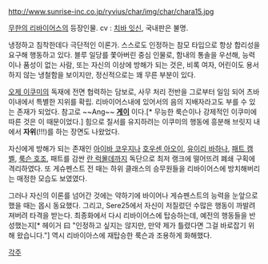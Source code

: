 http://www.sunrise-inc.co.jp/ryvius/char/img/char/chara15.jpg

[[무한의 리바이어스]]의 등장인물.
cv : [[치바 잇신]], 국내판은 불명.

냉정하고 침착한데다 극단적인 이론가. 스스로도 인정하는 참모 타입으로 항상 합리성을 요구해 행동하고 있다. 블루 일당를 쫓아버린 중심 인물로, 함내의 통솔을 우선해, 능력이나 품성이 없는 사람, 또는 자신의 이상에 방해가 되는 것은, 비록 여자, 어린이도 용서하지 않는 냉철함을 보이지만, 정신적으로는 꽤 무른 부분이 있다.

[[오제 이쿠미]]의 독재에 전면 협력하는 담보로, 사무 처리 전반을 그로부터 일임 되어 츠바이내에서 특별한 지위를 확립. 리바이어스내에 있어서의 음의 지배자라고도 부를 수 있는 존재가 되었다. 참고로 ~~Ang~~ '''[[게이]]''' 이다.[* 무능한 룩슨이나 강제적인 이쿠미에 따른 것은 이 때문이었다.] 힘으로 질서를 유지하려는 이쿠미의 행동에 흥분해 브릿지 내에서 '''자위'''(!!!)를 하는 장면도 나왔었다.

자신에게 방해가 되는 존재인 [[아이바 코우지]]나 [[호우센 아오이]], [[유이리 바하나]], [[패트 캠벨]], [[룩슨 호조]], 패트를 감싼 [[란 럭몰데]]까지 독단으로 최저 랭크에 떨어뜨려 폐쇄 구획에 격리하였다. 또 게슈펜스트 전 때는 하위 클래스의 승무원들을 리바이어스에 방치해버리는 매정한 모습도 보였였다. 

그러나 자신의 이론를 넘어간 것에는 약하기에 바이어나 게슈펜스트의 능력을 눈앞으로 했을 때는 몹시 동요했다. 그리고, Sere25에서 자신이 저질렀던 수많은 행동이 까발려져버려 타격을 받는다. 최종화에서 다시 리바이어스에 탑승하는데, 예전의 행동들을 반성했는지[* 헤이거 曰 "인정하고 싶지는 않지만, 만약 제가 틀렸다면 그걸 바로잡기 위해 왔습니다."] 역시 리바이아스에 재탑승한 룩슨과 조용하게 화해했다.

[[각주]]

